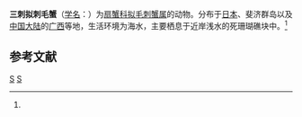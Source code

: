 {{Speciesbox
| taxon = Parapilumnus trispinosus
| binomial_authority = (Sakai, 1965)<ref name='id11845'>{{cite web| url =http://www.bioinfo.cn/db05/BjdwSpecies.php?action=view&id=11845| title =三刺拟刺毛蟹| work =《中国动物物种编目数据库》| publisher =中国科学院微生物研究所| author =中国科学院动物研究所| accessdate =2009-04-28| deadurl =yes| archiveurl =https://web.archive.org/web/20160305014018/http://www.bioinfo.cn/db05/BjdwSpecies.php?action=view&id=11845| archivedate =2016-03-05}}</ref>
}}

'''三刺拟刺毛蟹'''（[[学名|学名]]：{{lang|la|''Parapilumnus trispinosus''}}）为[[扇蟹科|扇蟹科]][[拟毛刺蟹属|拟毛刺蟹属]]的动物。分布于[[日本|日本]]、斐济群岛以及[[中国大陆|中国大陆]]的[[广西|广西]]等地，生活环境为海水，主要栖息于近岸浅水的死珊瑚礁块中。<ref name='id11845'/>

== 参考文献 ==
{{reflist}}

{{螃蟹小作品}}
{{taxonbar}}
[[Category:_1965年描述的动物|S]]
[[Category:拟毛刺蟹属|S]]